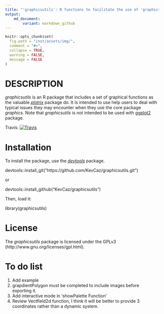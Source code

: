 ```yaml
---
title: "'graphicsutils': R functions to facilitate the use of 'graphics'"
output:
    md_document:
        variant: markdown_github
---
```



```r
knitr::opts_chunk$set(
  fig.path = "inst/assets/img/",
  comment = "#>",
  collapse = TRUE,
  warning = FALSE,
  message = FALSE
)
```


# DESCRIPTION
*graphicsutils* is an R package that includes a set of graphical functions as the valuable [*plotrix*](http://cran.r-project.org/web/packages/plotrix/index.html) package do. It is intended to use help users to deal with typical issues they may encounter when they use the core package *graphics*. Note that *graphicsutils* is not intended to be used with [ggplot2](http://cran.r-project.org/web/packages/ggplot2/index.html) package.

Travis: [![Travis](https://travis-ci.org/KevCaz/graphicsutils.svg?branch=master)](https://travis-ci.org/KevCaz/graphicsutils)

# Installation
To install the package, use the [*devtools*](http://cran.r-project.org/web/packages/devtools/index.html) package.

  devtools::install_git("https://github.com/KevCaz/graphicsutils.git")

or

  devtools::install_github("KevCaz/graphicsutils")

Then, load it:

  library(graphicsutils)


# License
The *graphicsutils* package is licensed under the GPLv3 (http://www.gnu.org/licenses/gpl.html).


# To do list 

1. Add example
2. grapdientPolygon must be completed to include images before exporting it.
2. Add interactive mode in 'showPalette Function'
2. Review Vectfield2d function, I think it will be better to provide 3 coordinates rather than a dynamic system.
